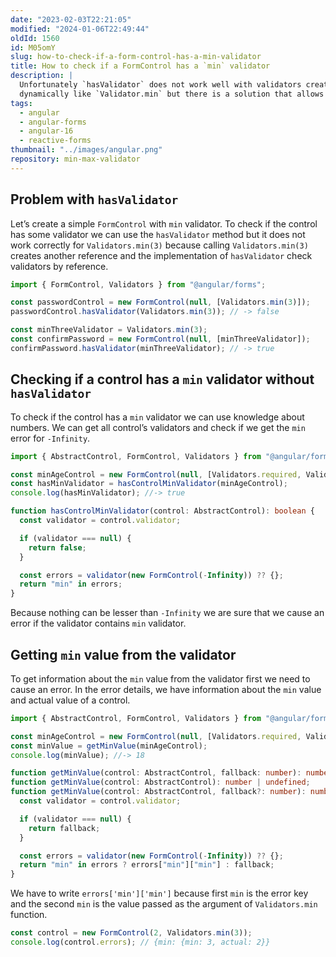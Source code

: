 ```yaml
---
date: "2023-02-03T22:21:05"
modified: "2024-01-06T22:49:44"
oldId: 1560
id: M05omY
slug: how-to-check-if-a-form-control-has-a-min-validator
title: How to check if a FormControl has a `min` validator
description: |
  Unfortunately `hasValidator` does not work well with validators created
  dynamically like `Validator.min` but there is a solution that allows getting information about min value anyway.
tags:
  - angular
  - angular-forms
  - angular-16
  - reactive-forms
thumbnail: "../images/angular.png"
repository: min-max-validator
---
```



## Problem with `hasValidator`

Let’s create a simple `FormControl` with `min` validator.
To check if the control has some validator we can use the `hasValidator` method
but it does not work correctly for `Validators.min(3)` because calling `Validators.min(3)`
creates another reference and the implementation of `hasValidator` check validators by reference.

```ts
import { FormControl, Validators } from "@angular/forms";

const passwordControl = new FormControl(null, [Validators.min(3)]);
passwordControl.hasValidator(Validators.min(3)); // -> false

const minThreeValidator = Validators.min(3);
const confirmPassword = new FormControl(null, [minThreeValidator]);
confirmPassword.hasValidator(minThreeValidator); // -> true
```

## Checking if a control has a `min` validator without `hasValidator`

To check if the control has a `min` validator we can use knowledge about numbers.
We can get all control’s validators and check if we get the `min` error for `-Infinity`.

```ts
import { AbstractControl, FormControl, Validators } from "@angular/forms";

const minAgeControl = new FormControl(null, [Validators.required, Validators.min(18)]);
const hasMinValidator = hasControlMinValidator(minAgeControl);
console.log(hasMinValidator); //-> true

function hasControlMinValidator(control: AbstractControl): boolean {
  const validator = control.validator;

  if (validator === null) {
    return false;
  }

  const errors = validator(new FormControl(-Infinity)) ?? {};
  return "min" in errors;
}
```

<Note type="HELPFUL">

Because nothing can be lesser than `-Infinity` we are sure that we cause an error if the validator contains `min` validator.

</Note>

## Getting `min` value from the validator

To get information about the `min` value from the validator first we need to cause an error.
In the error details, we have information about the `min` value and actual value of a control.

```ts
import { AbstractControl, FormControl, Validators } from "@angular/forms";

const minAgeControl = new FormControl(null, [Validators.required, Validators.min(18)]);
const minValue = getMinValue(minAgeControl);
console.log(minValue); //-> 18

function getMinValue(control: AbstractControl, fallback: number): number;
function getMinValue(control: AbstractControl): number | undefined;
function getMinValue(control: AbstractControl, fallback?: number): number | undefined {
  const validator = control.validator;

  if (validator === null) {
    return fallback;
  }

  const errors = validator(new FormControl(-Infinity)) ?? {};
  return "min" in errors ? errors["min"]["min"] : fallback;
}
```

<Note type="HELPFUL">

We have to write `errors['min']['min']` because first `min` is the error key and the second `min` is the value passed as the argument of `Validators.min` function.

```ts
const control = new FormControl(2, Validators.min(3));
console.log(control.errors); // {min: {min: 3, actual: 2}}
```

</Note>

